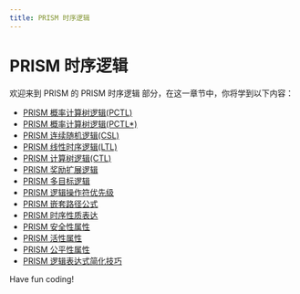 ```yaml
---
title: PRISM 时序逻辑
---
```


# PRISM 时序逻辑

欢迎来到 PRISM 的 PRISM 时序逻辑 部分，在这一章节中，你将学到以下内容：

- [PRISM 概率计算树逻辑(PCTL)](./0-prism-probability-calculation-tree-logic-pctl.mdx)
- [PRISM 概率计算树逻辑(PCTL*)](./1-prism-probability-calculation-tree-logic-pctl-star.mdx)
- [PRISM 连续随机逻辑(CSL)](./2-prism-continuous-random-logic-csl.mdx)
- [PRISM 线性时序逻辑(LTL)](./3-prism-linear-temporal-logic-ltl.mdx)
- [PRISM 计算树逻辑(CTL)](./4-prism-computation-tree-logic-ctl.mdx)
- [PRISM 奖励扩展逻辑](./5-prism-rewards-expansion-logic.mdx)
- [PRISM 多目标逻辑](./6-prism-multi-objective-logic.mdx)
- [PRISM 逻辑操作符优先级](./7-prism-logical-operator-priority.mdx)
- [PRISM 嵌套路径公式](./8-prism-nested-path-formula.mdx)
- [PRISM 时序性质表达](./9-prism-temporal-property-expression.mdx)
- [PRISM 安全性属性](./10-prism-security-attributes.mdx)
- [PRISM 活性属性](./11-prism-active-properties.mdx)
- [PRISM 公平性属性](./12-prism-fairness-attribute.mdx)
- [PRISM 逻辑表达式简化技巧](./13-prism-logical-expression-simplification-skills.mdx)

Have fun coding!